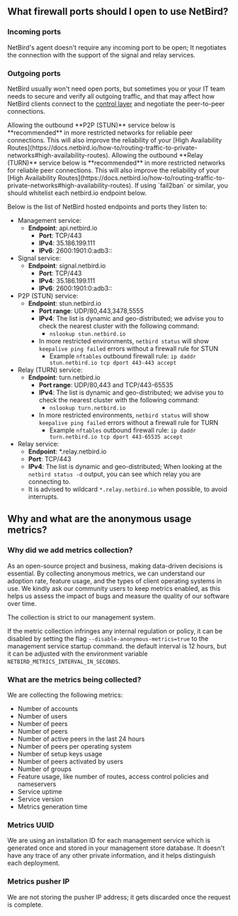 

## What firewall ports should I open to use NetBird?

### Incoming ports
NetBird's agent doesn't require any incoming port to be open; It negotiates the connection with the support of the signal and relay services.
### Outgoing ports
NetBird usually won't need open ports, but sometimes you or your IT team needs to secure and verify
all outgoing traffic, and that may affect how NetBird clients connect to the [control layer](/about-netbird/how-netbird-works)
and negotiate the peer-to-peer connections. 

<Note>
    Allowing the outbound **P2P (STUN)** service below is **recommended** in more restricted networks for reliable peer connections. This will also improve the reliability of your [High Availability Routes](https://docs.netbird.io/how-to/routing-traffic-to-private-networks#high-availability-routes).
</Note>
<Note>
    Allowing the outbound **Relay (TURN)** service below is **recommended** in more restricted networks for reliable peer connections. This will also improve the reliability of your [High Availability Routes](https://docs.netbird.io/how-to/routing-traffic-to-private-networks#high-availability-routes).
</Note>
<Note>
    If using `fail2ban` or similar, you should whitelist each netbird.io endpoint below.
</Note>

Below is the list of NetBird hosted endpoints and ports they listen to:
* Management service:
  * **Endpoint**: api.netbird.io
    * **Port**: TCP/443
    * **IPv4**: 35.186.199.111
    * **IPv6**: 2600:1901:0:adb3::
* Signal service:
  * **Endpoint**: signal.netbird.io
    * **Port**: TCP/443
    * **IPv4**: 35.186.199.111
    * **IPv6**: 2600:1901:0:adb3::
* P2P (STUN) service:
  * **Endpoint**: stun.netbird.io
    * **Port range**: UDP/80,443,3478,5555
    * **IPv4**: The list is dynamic and geo-distributed; we advise you to check the nearest cluster with the following command:
        * `nslookup stun.netbird.io`
    * In more restricted environments, `netbird status` will show `keepalive ping failed` errors without a firewall rule for STUN
        * Example `nftables` outbound firewall rule: `ip daddr stun.netbird.io tcp dport 443-443 accept`
* Relay (TURN) service:
  * **Endpoint**: turn.netbird.io
    * **Port range**: UDP/80,443 and TCP/443-65535
    * **IPv4**: The list is dynamic and geo-distributed; we advise you to check the nearest cluster with the following command:
        * `nslookup turn.netbird.io`
    * In more restricted environments, `netbird status` will show `keepalive ping failed` errors without a firewall rule for TURN
        * Example `nftables` outbound firewall rule: `ip daddr turn.netbird.io tcp dport 443-65535 accept`
* Relay service:
  * **Endpoint**: *.relay.netbird.io
  * **Port**: TCP/443
  * **IPv4**: The list is dynamic and geo-distributed; When looking at the `netbird status -d` output, you can see which relay you are connecting to.
  * It is advised to wildcard `*.relay.netbird.io` when possible, to avoid interrupts.



## Why and what are the anonymous usage metrics?

### Why did we add metrics collection?
As an open-source project and business, making data-driven decisions is essential. By collecting anonymous metrics, we can understand our adoption rate, feature usage, and the types of client operating systems in use. We kindly ask our community users to keep metrics enabled, as this helps us assess the impact of bugs and measure the quality of our software over time.

<Note>
The collection is strict to our management system.
</Note>

If the metric collection infringes any internal regulation or policy, it can be disabled by setting the flag `--disable-anonymous-metrics=true` to the management service startup command. the default interval is 12 hours, but it can be adjusted with the environment variable `NETBIRD_METRICS_INTERVAL_IN_SECONDS`.

### What are the metrics being collected?
We are collecting the following metrics:
* Number of accounts
* Number of users
* Number of peers
* Number of peers 
* Number of active peers in the last 24 hours
* Number of peers per operating system
* Number of setup keys usage
* Number of peers activated by users
* Number of groups
* Feature usage, like number of routes, access control policies and nameservers
* Service uptime
* Service version
* Metrics generation time


### Metrics UUID
We are using an installation ID for each management service which is generated once and stored in your management store database. It doesn't have any trace of any other private information, and it helps distinguish each deployment.

### Metrics pusher IP
We are not storing the pusher IP address; it gets discarded once the request is complete.
